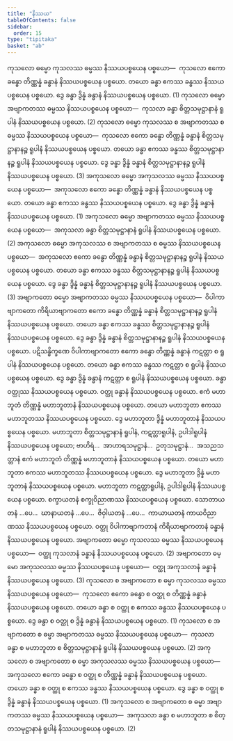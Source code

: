 ```yaml
---
title: "နိဿယ"
tableOfContents: false
sidebar:
  order: 15
type: "tipitaka"
basket: "ab"
---
```



<DynamicBreadcrumb />

<Division number="285">

<Paragraph number="880">
ကုသလော ဓမ္မော ကုသလဿ ဓမ္မဿ နိဿယပစ္စယေန ပစ္စယော—  ကုသလော ဧကော ခန္ဓော တိဏ္ဏန္နံ ခန္ဓာနံ နိဿယပစ္စယေန ပစ္စယော. တယော ခန္ဓာ ဧကဿ ခန္ဓဿ နိဿယပစ္စယေန ပစ္စယော. ဒွေ ခန္ဓာ ဒွိန္နံ ခန္ဓာနံ နိဿယပစ္စယေန ပစ္စယော. (1)
</Paragraph>

<Paragraph number="881">
ကုသလော ဓမ္မော အဗျာကတဿ ဓမ္မဿ နိဿယပစ္စယေန ပစ္စယော—  ကုသလာ ခန္ဓာ စိတ္တသမုဋ္ဌာနာနံ ရူပါနံ နိဿယပစ္စယေန ပစ္စယော. (2)
</Paragraph>

<Paragraph number="882">
ကုသလော ဓမ္မော ကုသလဿ စ အဗျာကတဿ စ ဓမ္မဿ နိဿယပစ္စယေန ပစ္စယော—  ကုသလော ဧကော ခန္ဓော တိဏ္ဏန္နံ ခန္ဓာနံ စိတ္တသမုဋ္ဌာနာနဉ္စ ရူပါနံ နိဿယပစ္စယေန ပစ္စယော. တယော ခန္ဓာ ဧကဿ ခန္ဓဿ စိတ္တသမုဋ္ဌာနာနဉ္စ ရူပါနံ နိဿယပစ္စယေန ပစ္စယော. ဒွေ ခန္ဓာ ဒွိန္နံ ခန္ဓာနံ စိတ္တသမုဋ္ဌာနာနဉ္စ ရူပါနံ နိဿယပစ္စယေန ပစ္စယော. (3)
</Paragraph>

<Paragraph number="883">
အကုသလော ဓမ္မော အကုသလဿ ဓမ္မဿ နိဿယပစ္စယေန ပစ္စယော—  အကုသလော ဧကော ခန္ဓော တိဏ္ဏန္နံ ခန္ဓာနံ နိဿယပစ္စယေန ပစ္စယော. တယော ခန္ဓာ ဧကဿ ခန္ဓဿ နိဿယပစ္စယေန ပစ္စယော. ဒွေ ခန္ဓာ ဒွိန္နံ ခန္ဓာနံ နိဿယပစ္စယေန ပစ္စယော. (1)
</Paragraph>

<Paragraph number="884">
အကုသလော ဓမ္မော အဗျာကတဿ ဓမ္မဿ နိဿယပစ္စယေန ပစ္စယော—  အကုသလာ ခန္ဓာ စိတ္တသမုဋ္ဌာနာနံ ရူပါနံ နိဿယပစ္စယေန ပစ္စယော. (2)
</Paragraph>

<Paragraph number="885">
အကုသလော ဓမ္မော အကုသလဿ စ အဗျာကတဿ စ ဓမ္မဿ နိဿယပစ္စယေန ပစ္စယော—  အကုသလော ဧကော ခန္ဓော တိဏ္ဏန္နံ ခန္ဓာနံ စိတ္တသမုဋ္ဌာနာနဉ္စ ရူပါနံ နိဿယပစ္စယေန ပစ္စယော. တယော ခန္ဓာ ဧကဿ ခန္ဓဿ စိတ္တသမုဋ္ဌာနာနဉ္စ ရူပါနံ နိဿယပစ္စယေန ပစ္စယော. ဒွေ ခန္ဓာ ဒွိန္နံ ခန္ဓာနံ စိတ္တသမုဋ္ဌာနာနဉ္စ ရူပါနံ နိဿယပစ္စယေန ပစ္စယော. (3)
</Paragraph>

<Paragraph number="886">
အဗျာကတော ဓမ္မော အဗျာကတဿ ဓမ္မဿ နိဿယပစ္စယေန ပစ္စယော—  ဝိပါကာဗျာကတော ကိရိယာဗျာကတော ဧကော ခန္ဓော တိဏ္ဏန္နံ ခန္ဓာနံ စိတ္တသမုဋ္ဌာနာနဉ္စ ရူပါနံ နိဿယပစ္စယေန ပစ္စယော. တယော ခန္ဓာ ဧကဿ ခန္ဓဿ စိတ္တသမုဋ္ဌာနာနဉ္စ ရူပါနံ နိဿယပစ္စယေန ပစ္စယော. ဒွေ ခန္ဓာ ဒွိန္နံ ခန္ဓာနံ စိတ္တသမုဋ္ဌာနာနဉ္စ ရူပါနံ နိဿယပစ္စယေန ပစ္စယော. ပဋိသန္ဓိက္ခဏေ ဝိပါကာဗျာကတော ဧကော ခန္ဓော တိဏ္ဏန္နံ ခန္ဓာနံ ကဋတ္တာ စ ရူပါနံ နိဿယပစ္စယေန ပစ္စယော. တယော ခန္ဓာ ဧကဿ ခန္ဓဿ ကဋတ္တာ စ ရူပါနံ နိဿယပစ္စယေန ပစ္စယော. ဒွေ ခန္ဓာ ဒွိန္နံ ခန္ဓာနံ ကဋတ္တာ စ ရူပါနံ နိဿယပစ္စယေန ပစ္စယော. ခန္ဓာ ဝတ္ထုဿ နိဿယပစ္စယေန ပစ္စယော. ဝတ္ထု ခန္ဓာနံ နိဿယပစ္စယေန ပစ္စယော. ဧကံ မဟာဘူတံ တိဏ္ဏန္နံ မဟာဘူတာနံ နိဿယပစ္စယေန ပစ္စယော. တယော မဟာဘူတာ ဧကဿ မဟာဘူတဿ နိဿယပစ္စယေန ပစ္စယော. ဒွေ မဟာဘူတာ ဒွိန္နံ မဟာဘူတာနံ နိဿယပစ္စယေန ပစ္စယော. မဟာဘူတာ စိတ္တသမုဋ္ဌာနာနံ ရူပါနံ, ကဋတ္တာရူပါနံ, ဥပါဒါရူပါနံ နိဿယပစ္စယေန ပစ္စယော; ဗာဟိရံ…  အာဟာရသမုဋ္ဌာနံ…  ဥတုသမုဋ္ဌာနံ…  အသညသတ္တာနံ ဧကံ မဟာဘူတံ တိဏ္ဏန္နံ မဟာဘူတာနံ နိဿယပစ္စယေန ပစ္စယော. တယော မဟာဘူတာ ဧကဿ မဟာဘူတဿ နိဿယပစ္စယေန ပစ္စယော. ဒွေ မဟာဘူတာ ဒွိန္နံ မဟာဘူတာနံ နိဿယပစ္စယေန ပစ္စယော. မဟာဘူတာ ကဋတ္တာရူပါနံ, ဥပါဒါရူပါနံ နိဿယပစ္စယေန ပစ္စယော. စက္ခာယတနံ စက္ခုဝိညာဏဿ နိဿယပစ္စယေန ပစ္စယော. သောတာယတနံ …ပေ…  ဃာနာယတနံ …ပေ…  ဇိဝှါယတနံ …ပေ…  ကာယာယတနံ ကာယဝိညာဏဿ နိဿယပစ္စယေန ပစ္စယော. ဝတ္ထု ဝိပါကာဗျာကတာနံ ကိရိယာဗျာကတာနံ ခန္ဓာနံ နိဿယပစ္စယေန ပစ္စယော.
</Paragraph>

<Paragraph number="887">
အဗျာကတော ဓမ္မော ကုသလဿ ဓမ္မဿ နိဿယပစ္စယေန ပစ္စယော—  ဝတ္ထု ကုသလာနံ ခန္ဓာနံ နိဿယပစ္စယေန ပစ္စယော. (2)
</Paragraph>

<Paragraph number="888">
အဗျာကတော ဓမ္မော အကုသလဿ ဓမ္မဿ နိဿယပစ္စယေန ပစ္စယော—  ဝတ္ထု အကုသလာနံ ခန္ဓာနံ နိဿယပစ္စယေန ပစ္စယော. (3)
</Paragraph>

</Division>
<Division number="286">

<Paragraph number="889">
ကုသလော စ အဗျာကတော စ ဓမ္မာ ကုသလဿ ဓမ္မဿ နိဿယပစ္စယေန ပစ္စယော—  ကုသလော ဧကော ခန္ဓော စ ဝတ္ထု စ တိဏ္ဏန္နံ ခန္ဓာနံ နိဿယပစ္စယေန ပစ္စယော. တယော ခန္ဓာ စ ဝတ္ထု စ ဧကဿ ခန္ဓဿ နိဿယပစ္စယေန ပစ္စယော. ဒွေ ခန္ဓာ စ ဝတ္ထု စ ဒွိန္နံ ခန္ဓာနံ နိဿယပစ္စယေန ပစ္စယော. (1)
</Paragraph>

<Paragraph number="890">
ကုသလော စ အဗျာကတော စ ဓမ္မာ အဗျာကတဿ ဓမ္မဿ နိဿယပစ္စယေန ပစ္စယော—  ကုသလာ ခန္ဓာ စ မဟာဘူတာ စ စိတ္တသမုဋ္ဌာနာနံ ရူပါနံ နိဿယပစ္စယေန ပစ္စယော. (2)
</Paragraph>

<Paragraph number="891">
အကုသလော စ အဗျာကတော စ ဓမ္မာ အကုသလဿ ဓမ္မဿ နိဿယပစ္စယေန ပစ္စယော—  အကုသလော ဧကော ခန္ဓော စ ဝတ္ထု စ တိဏ္ဏန္နံ ခန္ဓာနံ နိဿယပစ္စယေန ပစ္စယော. တယော ခန္ဓာ စ ဝတ္ထု စ ဧကဿ ခန္ဓဿ နိဿယပစ္စယေန ပစ္စယော. ဒွေ ခန္ဓာ စ ဝတ္ထု စ ဒွိန္နံ ခန္ဓာနံ နိဿယပစ္စယေန ပစ္စယော. (1)
</Paragraph>

<Paragraph number="892">
အကုသလော စ အဗျာကတော စ ဓမ္မာ အဗျာကတဿ ဓမ္မဿ နိဿယပစ္စယေန ပစ္စယော—  အကုသလာ ခန္ဓာ စ မဟာဘူတာ စ စိတ္တသမုဋ္ဌာနာနံ ရူပါနံ နိဿယပစ္စယေန ပစ္စယော. (2)
</Paragraph>
</Division>